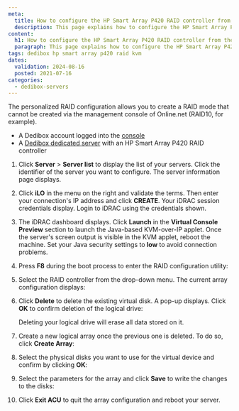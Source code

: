 ```yaml
---
meta:
  title: How to configure the HP Smart Array P420 RAID controller from the KVM
  description: This page explains how to configure the HP Smart Array P420 RAID controller on a Scaleway Dedibox from the KVM
content:
  h1: How to configure the HP Smart Array P420 RAID controller from the KVM
  paragraph: This page explains how to configure the HP Smart Array P420 RAID controller on a Scaleway Dedibox from the KVM
tags: dedibox hp smart array p420 raid kvm
dates:
  validation: 2024-08-16
  posted: 2021-07-16
categories:
  - dedibox-servers
---
```


The personalized RAID configuration allows you to create a RAID mode that cannot be created via the management console of Online.net (RAID10, for example).

<Macro id="requirements" />

- A Dedibox account logged into the [console](https://console.online.net)
- A [Dedibox dedicated server](https://www.scaleway.com/en/dedibox/) with an HP Smart Array P420 RAID controller

1. Click **Server** > **Server list** to display the list of your servers. Click the identifier of the server you want to configure. The server information page displays.
2. Click **iLO** in the menu on the right and validate the terms. Then enter your connection's IP address and click **CREATE**. Your iDRAC session credentials display. Login to iDRAC using the credentials shown.
3. The iDRAC dashboard displays. Click **Launch** in the **Virtual Console Preview** section to launch the Java-based KVM-over-IP applet. Once the server's screen output is visible in the KVM applet, reboot the machine.
    <Message type="tip">
      Set your Java security settings to **low** to avoid connection problems.
    </Message>
4. Press **F8** during the boot process to enter the RAID configuration utility:
    <Lightbox src="scaleway_p420_01.webp" alt="" />
5. Select the RAID controller from the drop-down menu. The current array configuration displays:
    <Lightbox src="scaleway_p420_03.webp" alt="" />
6. Click **Delete** to delete the existing virtual disk. A pop-up displays. Click **OK** to confirm deletion of the logical drive:
    <Lightbox src="scaleway_p420_04.webp" alt="" />

    <Message type="important">
      Deleting your logical drive will erase all data stored on it.
    </Message>
7. Create a new logical array once the previous one is deleted. To do so, click **Create Array**:
    <Lightbox src="scaleway_p420_05.webp" alt="" />
8. Select the physical disks you want to use for the virtual device and confirm by clicking **OK**:
    <Lightbox src="scaleway_p420_07.webp" alt="" />
9. Select the parameters for the array and click **Save** to write the changes to the disks:
    <Lightbox src="scaleway_p420_08.webp" alt="" />
10. Click **Exit ACU** to quit the array configuration and reboot your server.


